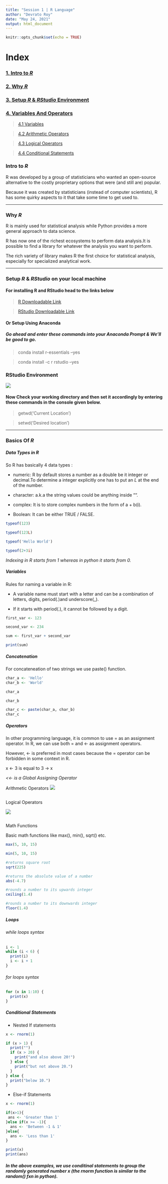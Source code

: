 ```yaml
---
title: "Session 1 | R Language"
author: "Devrato Roy"
date: "May 24, 2021"
output: html_document
---
```


```r
knitr::opts_chunk$set(echo = TRUE)
```

# Index

### [1. Intro to *R*]()

### [2. Why *R*]()

### [3. Setup *R* & *RStudio* Environment]()

### [4. Variables And Operators]()

> [4.1 Variables]() 

> [4.2 Arithmetic Operators]()

> [4.3 Logical Operators]()

> [4.4 Conditional Statements]()

### **Intro to *R***
R was developed by a group of statisticians who wanted an open-source alternative to the costly proprietary options that were (and still are) popular.

Because it was created by statisticians (instead of computer scientists), R has some quirky aspects to it that take some time to get used to.

***

### **Why *R***
R is mainly used for statistical analysis while Python provides a more general approach to data science.

R has now one of the richest ecosystems to perform data analysis.It is possible to find a library for whatever the analysis you want to perform. 

The rich variety of library makes R the first choice for statistical analysis, especially for specialized analytical work.

***

### **Setup *R* & *RStudio* on your local machine**

#### For installing R and RStudio head to the links below

> [R Downloadable Link](https://cloud.r-project.org/)

> [RStudio Downloadable Link](https://www.rstudio.com/products/rstudio/)

#### Or Setup Using Anaconda 

##### Go ahead and enter these commands into your Anaconda Prompt & We'll be good to go.

> conda install r-essentials --yes

> conda install -c r rstudio --yes


### RStudio Environment 
![](C:\Users\KIIT\Desktop\Emp\GC\R_files//rStudio_img.jpg)

#### Now Check your working directory and then set it accordingly by entering these commands in the console given below.

> getwd('Current Location')

> setwd('Desired location')

***

### **Basics Of *R***

##### Data Types in R

So R has basically 4 data types :

* numeric: R by default stores a number as a double be it integer or decimal.To determine  a integer explicitly one has to put an *L* at the end of the number.

* character: a.k.a the string values could be anything inside "".

* complex: It is to store complex numbers in the form of a + b(i).

* Boolean: It can be either TRUE / FALSE.

```r

typeof(123)

typeof(123L)

typeof('Hello World')

typeof(2+3i)

```


*Indexing in R starts from 1 whereas in python it starts from 0.*

##### Variables

Rules for naming a variable in R:

* A variable name must start with a letter and can be a combination of letters, digits, period(.)and underscore(_). 

* If it starts with period(.), it cannot be followed by a digit.

```r

first_var <- 123

second_var <- 234

sum <- first_var + second_var

print(sum)

```
##### Concatenation

For concateneation of two strings we use paste() function.

```r

char_a <- 'Hello'
char_b <- 'World'

char_a

char_b

char_c <- paste(char_a, char_b)
char_c

```

##### Operators

In other programming language, it is common to use = as an assignment operator. In R, we can use both = and <- as assignment operators.

However, <- is preferred in most cases because the = operator can be forbidden in some context in R.

x <- 3 is equal to 3 -> x

*<<- is a Global Assigning Operator*

Arithmetic Operators
![](C:\Users\KIIT\Desktop\Emp\GC\R_files//arith.jpg)

```r


```

Logical Operators
 
![](C:\Users\KIIT\Desktop\Emp\GC\R_files//logical.jpg)

```r


```

Math Functions 

Basic math functions like max(), min(), sqrt() etc.
```r
max(5, 10, 15)

min(5, 10, 15)

#returns square root
sqrt(225)

#returns the absolute value of a number
abs(-4.7)

#rounds a number to its upwards integer
ceiling(1.4)

#rounds a number to its downwards integer
floor(1.4)

```

##### Loops 

###### while loops syntax

```r

i <- 1
while (i < 6) {
  print(i)
  i <- i + 1
}

```

###### for loops syntax 

```r

for (x in 1:10) {
  print(x)
}

```


##### Conditional Statements

* Nested If statements
```r
x <- rnorm(1)

if (x > 1) {
  print("")
  if (x > 20) {
    print("and also above 20!")
  } else {
    print("but not above 20.")
  }
} else {
  print("below 10.")
}

```

* Else-if Statements 
```r
x <- rnorm(1)

if(x>1){
 ans <- 'Greater than 1' 
}else if(x >= -1){
  ans <- 'Between -1 & 1'
}else{
  ans <- 'Less than 1'
}

print(x)  
print(ans)


```

##### In the above examples, we use conditinal statements to group the randomly generated number x (the rnorm function is similar to the random() fxn in python).



